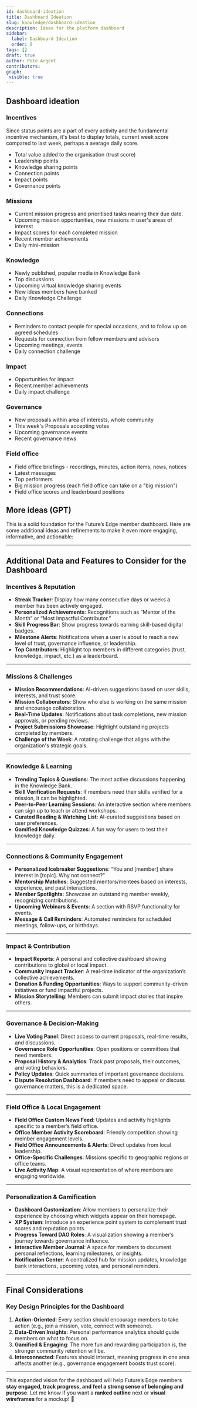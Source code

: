 ```yaml
---
id: dashboard-ideation
title: Dashboard Ideation
slug: knowledge/dashboard-ideation
description: Ideas for the platform dashboard
sidebar:
  label: Dashboard Ideation
  order: 0
tags: []
draft: true
author: Pete Argent
contributors: 
graph:
 visible: true
---
```


## Dashboard ideation

### Incentives

Since status points are a part of every activity and the fundamental incentive mechanism, it's best to display totals, current week score compared to last week, perhaps a average daily score.
- Total value added to the organisation (trust score)
- Leadership points
- Knowledge sharing points
- Connection points
- Impact points
- Governance points

### Missions

- Current mission progress and prioritised tasks nearing their due date.
- Upcoming mission opportunities, new missions in user's areas of interest
- Impact scores for each completed mission
- Recent member achievements
- Daily mini-mission

### Knowledge

- Newly published, popular media in Knowledge Bank
- Top discussions
- Upcoming virtual knowledge sharing events
- New ideas members have banked
- Daily Knowledge Challenge

### Connections

- Reminders to contact people for special occasions, and to follow up on agreed schedules
- Requests for connection from fellow members and advisors
- Upcoming meetings, events
- Daily connection challenge

### Impact

- Opportunities for impact
- Recent member achievements
- Daily impact challenge

### Governance

- New proposals within area of interests, whole community
- This week's Proposals accepting votes
- Upcoming governance events
- Recent governance news

### Field office

- Field office briefings - recordings, minutes, action items, news, notices
- Latest messages
- Top performers
- Big mission progress (each field office can take on a "big mission")
- Field office scores and leaderboard positions

## More ideas (GPT)

This is a solid foundation for the Future’s Edge member dashboard. Here are some additional ideas and refinements to make it even more engaging, informative, and actionable:

---

## **Additional Data and Features to Consider for the Dashboard**

### **Incentives & Reputation**

- **Streak Tracker**: Display how many consecutive days or weeks a member has been actively engaged.
- **Personalized Achievements**: Recognitions such as “Mentor of the Month” or “Most Impactful Contributor.”
- **Skill Progress Bar**: Show progress towards earning skill-based digital badges.
- **Milestone Alerts**: Notifications when a user is about to reach a new level of trust, governance influence, or leadership.
- **Top Contributors**: Highlight top members in different categories (trust, knowledge, impact, etc.) as a leaderboard.

---

### **Missions & Challenges**

- **Mission Recommendations**: AI-driven suggestions based on user skills, interests, and trust score.
- **Mission Collaborators**: Show who else is working on the same mission and encourage collaboration.
- **Real-Time Updates**: Notifications about task completions, new mission approvals, or pending reviews.
- **Project Submissions Showcase**: Highlight outstanding projects completed by members.
- **Challenge of the Week**: A rotating challenge that aligns with the organization's strategic goals.

---

### **Knowledge & Learning**

- **Trending Topics & Questions**: The most active discussions happening in the Knowledge Bank.
- **Skill Verification Requests**: If members need their skills verified for a mission, it can be highlighted.
- **Peer-to-Peer Learning Sessions**: An interactive section where members can sign up to teach or attend workshops.
- **Curated Reading & Watching List**: AI-curated suggestions based on user preferences.
- **Gamified Knowledge Quizzes**: A fun way for users to test their knowledge daily.

---

### **Connections & Community Engagement**

- **Personalized Icebreaker Suggestions**: “You and [member] share interest in [topic]. Why not connect?”
- **Mentorship Matches**: Suggested mentors/mentees based on interests, experience, and past interactions.
- **Member Spotlights**: Showcase an outstanding member weekly, recognizing contributions.
- **Upcoming Webinars & Events**: A section with RSVP functionality for events.
- **Message & Call Reminders**: Automated reminders for scheduled meetings, follow-ups, or birthdays.

---

### **Impact & Contribution**

- **Impact Reports**: A personal and collective dashboard showing contributions to global or local impact.
- **Community Impact Tracker**: A real-time indicator of the organization’s collective achievements.
- **Donation & Funding Opportunities**: Ways to support community-driven initiatives or fund impactful projects.
- **Mission Storytelling**: Members can submit impact stories that inspire others.

---

### **Governance & Decision-Making**

- **Live Voting Panel**: Direct access to current proposals, real-time results, and discussions.
- **Governance Role Opportunities**: Open positions or committees that need members.
- **Proposal History & Analytics**: Track past proposals, their outcomes, and voting behaviors.
- **Policy Updates**: Quick summaries of important governance decisions.
- **Dispute Resolution Dashboard**: If members need to appeal or discuss governance matters, this is a dedicated space.

---

### **Field Office & Local Engagement**

- **Field Office Custom News Feed**: Updates and activity highlights specific to a member’s field office.
- **Office Member Activity Scoreboard**: Friendly competition showing member engagement levels.
- **Field Office Announcements & Alerts**: Direct updates from local leadership.
- **Office-Specific Challenges**: Missions specific to geographic regions or office teams.
- **Live Activity Map**: A visual representation of where members are engaging worldwide.

---

### **Personalization & Gamification**

- **Dashboard Customization**: Allow members to personalize their experience by choosing which widgets appear on their homepage.
- **XP System**: Introduce an experience point system to complement trust scores and reputation points.
- **Progress Toward DAO Roles**: A visualization showing a member’s journey towards governance influence.
- **Interactive Member Journal**: A space for members to document personal reflections, learning milestones, or insights.
- **Notification Center**: A centralized hub for mission updates, knowledge bank interactions, upcoming votes, and personal reminders.

---

## **Final Considerations**

### **Key Design Principles for the Dashboard**

1. **Action-Oriented**: Every section should encourage members to take action (e.g., join a mission, vote, connect with someone).
2. **Data-Driven Insights**: Personal performance analytics should guide members on what to focus on.
3. **Gamified & Engaging**: The more fun and rewarding participation is, the stronger community retention will be.
4. **Interconnected**: Features should interact, meaning progress in one area affects another (e.g., governance engagement boosts trust score).

---

This expanded vision for the dashboard will help Future’s Edge members **stay engaged, track progress, and feel a strong sense of belonging and purpose**. Let me know if you want a **ranked outline** next or **visual wireframes** for a mockup! 🚀
